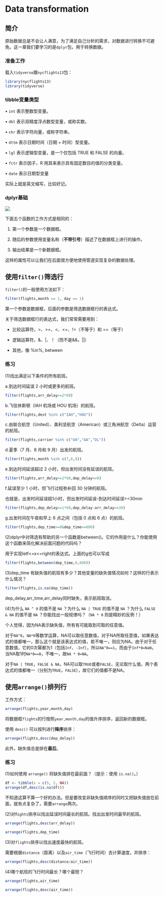 # Data transformation

## 简介

原始数据总是不会让人满意，为了满足自己分析的需求，对数据进行转换不可避免。这一章我们要学习的是`dplyr`包，用于转换数据。

### 准备工作

载入`tidyverse`跟`nycflights13`包：
```r
library(nycflights13)
library(tidyverse)
```

### tibble变量类型

• `int` 表示整数型变量。

• `dbl` 表示双精度浮点数型变量，或称实数。

• `chr` 表示字符向量，或称字符串。

• `dttm` 表示日期时间（日期 + 时间）型变量。

• `lgl` 表示逻辑型变量，是一个仅包括 TRUE 和 FALSE 的向量。

• `fctr` 表示因子，R 用其来表示具有固定数目的值的分类变量。

• `date` 表示日期型变量

实际上就是英文缩写，比较好记。

### dplyr基础

![](05-transform_files/原始数据.png)


下面五个函数的工作方式是相同的：

(1) 第一个参数是一个数据框。

(2) 随后的参数使用变量名称（**不带引号**）描述了在数据框上进行的操作。

(3) 输出结果是一个新数据框。

这样的属性可以让我们在后面很方便地使用管道实现复杂的数据处理。


## 使用`filter()`筛选行

`filter()`的一般使用方法如下：
```r
filter(flights,month == 1, day == 1)
```

第一个参数是数据框，后面的参数是筛选数据框行的表达式。

关于筛选数据框行的表达式，我们常常需要用到：

- 比较运算符，>、>=、<、<=、!=（不等于）和 ==（等于）

- 逻辑运算符，&、|、！（而不是&&，||）

- 其他，像 %in%, between

### 练习
 
(1)找出满足以下条件的所有航班。

a.到达时间延误 2 小时或更多的航班。
```r
filter(flights,arr_delay>=2*60)
```

b.飞往休斯顿（IAH 机场或 HOU 机场）的航班。
```r
filter(flights,dest %in% c("IAH","HOU"))
```

c.由联合航空（United）、美利坚航空（American）或三角洲航空（Delta）运营的航班。
```r
filter(flights,carrier %in% c("UA","AA","DL"))
```

d.夏季（7 月、8 月和 9 月）出发的航班。
```r
filter(flights,month %in% c(7,8,9))
```

e.到达时间延误超过 2 小时，但出发时间没有延误的航班。
```r
filter(flights,arr_delay>=2*60,dep_delay<=0)
```

f.延误至少 1 小时，但飞行过程弥补回 30 分钟的航班。

也就是，出发时间延误超1小时，但出发时间延误-到达时间延误>=30min
```r
filter(flights,dep_delay>=1*60,dep_delay-arr_delay>=30)
```

g.出发时间在午夜和早上 6 点之间（包括 0 点和 6 点）的航班。
```r
filter(flights,dep_time>=0&dep_time<=600)
```

(2)dplyr中对筛选有帮助的另一个函数是between()。它的作用是什么？你能使用这个函数来简化解决前面问题的代码吗？

用于实现letf<=x<=right的表达式。上面的g也可以写成
```r
filter(flights,between(dep_time,0,600))
```


(3)dep_time 有缺失值的航班有多少？其他变量的缺失值情况如何？这样的行表示什么情况？
```r
filter(flights,is.na(dep_time))
```

dep_delay,arr_time,arr_delay同时缺失，表示航班取消。

(4)为什么 `NA ^ 0` 的值不是 `NA` ？为什么 `NA | TRUE` 的值不是 `NA` ？为什么 `FALSE & NA` 的值不是 `NA` ？你能找出一般规律吗？（`NA * 0` 则是精妙的反例！）

个人觉得，因为NA表示缺失值，所有有可能取到可取的任意值。

对于`NA^0`，`NA*0`等数学运算，NA可以取任意数值，对于NA所取任意值，如果表达式的值都唯一，那么这个就是该表达式的值，若不唯一，则应为NA。由于对于任意数值，它的0次幂都为1（包括`Inf`、`-Inf`），所以`NA^0==1`，而由于`Inf*0=NaN`，当NA取1时`NA*0==0`，不唯一，故`NA * 0=NA`。

对于`NA | TRUE`，`FALSE & NA`，NA可以取`TRUE`或者`FALSE`，无论取什么值，两个表达式的值都唯一（分别为`TRUE`，`FALSE`），故它们的值都不是NA。


## 使用`arrange()`排列行

工作方式：
```r
arrange(flights,year,month,day)
```

将数据框`flights`的行按照`year,month,day`的值升序排序，返回新的数据框。

使用 `desc()` 可以按列进行**降序**排序：
```r
arrange(flights,desc(dep_delay))
```

此外，缺失值总是排在**最后**。

### 练习

(1)如何使用 `arrange()` 将缺失值排在最前面？（提示：使用 `is.na()`。）

```r
df <- tibble(x = c(5, 2, NA))
arrange(df,desc(is.na(df)))
```
不知道这算不算一个好的办法。但是要改变非缺失值顺序的同时又把缺失值放在前面，就有点复杂了，需要`arrange`两次。

(2)对`ﬂights`排序以找出延误时间最长的航班。找出出发时间最早的航班。
```r
arrange(flights,desc(arr_delay))
```
```r
arrange(flights,dep_time)
```

(3)对`flights`排序以找出速度最快的航班。

需要根据`distance`（距离）以及`air_time`（飞行时间）去计算速度，并排序：
```r
arrange(flights,desc(distance/air_time))
```

(4)哪个航班的飞行时间最长？哪个最短？
```r
arrange(flights,air_time)
```

```r
arrange(flights,desc(air_time))
```

